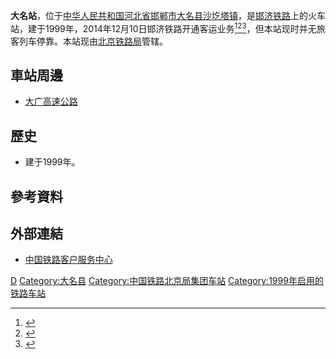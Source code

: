 {{Infobox China railway station
|车站名称 = 大名站
|图片 = 
|图片介绍 = 
|其他名称 =
|车站拼音 = Daming
|英文名称 = Daming Railway Station
|车站代码 = 26696<ref>{{cite web|url=http://hyfw.12306.cn/hyinfo/action/FwcszsAction_index?type=1|title=营业站服务信息查询|publisher=[[中国铁路客户服务中心|中国铁路客户服务中心]]|accessdate=2017-02-15|archive-date=2016-11-06|archive-url=https://web.archive.org/web/20161106075157/http://hyfw.12306.cn/hyinfo/action/FwcszsAction_index?type=1|dead-url=no}}</ref>
|电报码 = 
|拼音码 = 
|车站位置 = [[河北省|河北省]][[邯郸市|邯郸市]][[大名县|大名县]][[沙圪塔镇|沙圪塔镇]]
|坐标 = 
|归属 = [[北京铁路局|北京铁路局]]
|线路 = [[邯济铁路|邯济铁路]]
|车站等级 = 
|月台数目 = 
|站台面 = 
|股道数目 = 
|网站 = 
}}
'''大名站'''，位于[[中华人民共和国|中华人民共和国]][[河北省|河北省]][[邯郸市|邯郸市]][[大名县|大名县]][[沙圪塔镇|沙圪塔镇]]，是[[邯济铁路|邯济铁路]]上的火车站，建于1999年，2014年12月10日邯济铁路开通客运业务<ref>{{Cite web |url=http://news.lcxw.cn/liaocheng/yaowen/20130424/371264.html |title=邯济铁路明年通车 坐火车去青岛或用四个多小时 |access-date=2017-02-14 |archive-date=2013-05-02 |archive-url=https://web.archive.org/web/20130502210631/http://news.lcxw.cn/liaocheng/yaowen/20130424/371264.html |dead-url=yes }}</ref><ref>{{Cite web |url=http://hebei.hebnews.cn/2013-03/25/content_3169403.htm |title=邯济铁路客运年底通车 单程将只需2.5小时 |access-date=2017-02-14 |archive-date=2017-02-15 |archive-url=https://web.archive.org/web/20170215032526/http://hebei.hebnews.cn/2013-03/25/content_3169403.htm |dead-url=no }}</ref><ref>{{Cite web |url=http://handan.hebnews.cn/2014-12/10/content_4379173.htm |title=邯济铁路启用客运功能 首开石家庄至烟台和杭州列车 |access-date=2017-02-14 |archive-date=2017-02-15 |archive-url=https://web.archive.org/web/20170215025603/http://handan.hebnews.cn/2014-12/10/content_4379173.htm |dead-url=yes }}</ref>，但本站现时并无旅客列车停靠。本站现由[[北京铁路局|北京铁路局]]管辖。
==車站周邊==
* [[大广高速公路|大广高速公路]]

==歷史==
* 建于1999年。

==參考資料==
{{reflist}}
==外部連結==
* [http://www.12306.cn/mormhweb/ 中国铁路客户服务中心]{{Wayback|url=http://www.12306.cn/mormhweb/ |date=20180205163941 }}
{{China-rail-stub}}
{{邯济铁路}}
[[Category:邯郸市铁路车站|D]]
[[Category:大名县|Category:大名县]]
[[Category:中国铁路北京局集团车站|Category:中国铁路北京局集团车站]]
[[Category:1999年启用的铁路车站|Category:1999年启用的铁路车站]]